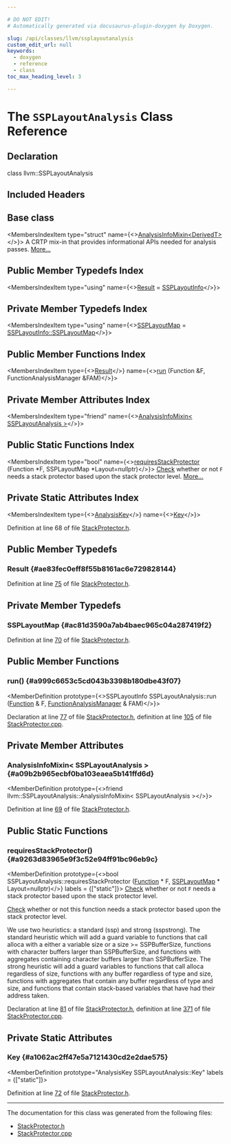 ```yaml
---

# DO NOT EDIT!
# Automatically generated via docusaurus-plugin-doxygen by Doxygen.

slug: /api/classes/llvm/ssplayoutanalysis
custom_edit_url: null
keywords:
  - doxygen
  - reference
  - class
toc_max_heading_level: 3

---
```





# The `SSPLayoutAnalysis` Class Reference

<DoxygenPage pluginConfig={pluginConfig}>



## Declaration

<CodeBlock>class llvm::SSPLayoutAnalysis</CodeBlock>

## Included Headers

<IncludesList>
<IncludesListItem
  filePath="llvm/CodeGen/StackProtector.h"
  permalink="/docs/api/files/include/include/llvm/include/llvm/codegen/stackprotector-h"
  isLocal="true" />
</IncludesList>

## Base class

<MembersIndex>

<MembersIndexItem
  type="struct"
  name={<><a href="/docs/api/structs/llvm/analysisinfomixin">AnalysisInfoMixin&lt;DerivedT&gt;</a></>}>
A CRTP mix-in that provides informational APIs needed for analysis passes. <a href="/docs/api/structs/llvm/analysisinfomixin/#details">More...</a>
</MembersIndexItem>

</MembersIndex>

## Public Member Typedefs Index

<MembersIndex>

<MembersIndexItem
  type="using"
  name={<><a href="#ae83fec0eff8f55b8161ac6e729828144">Result</a> = <a href="/docs/api/classes/llvm/ssplayoutinfo">SSPLayoutInfo</a></>}>
</MembersIndexItem>

</MembersIndex>

## Private Member Typedefs Index

<MembersIndex>

<MembersIndexItem
  type="using"
  name={<><a href="#ac81d3590a7ab4baec965c04a287419f2">SSPLayoutMap</a> = <a href="/docs/api/classes/llvm/densemap">SSPLayoutInfo::SSPLayoutMap</a></>}>
</MembersIndexItem>

</MembersIndex>

## Public Member Functions Index

<MembersIndex>

<MembersIndexItem
  type={<><a href="#ae83fec0eff8f55b8161ac6e729828144">Result</a></>}
  name={<><a href="#a999c6653c5cd043b3398b180dbe43f07">run</a> (Function &amp;F, FunctionAnalysisManager &amp;FAM)</>}>
</MembersIndexItem>

</MembersIndex>

## Private Member Attributes Index

<MembersIndex>

<MembersIndexItem
  type="friend"
  name={<><a href="#a09b2b965ecbf0ba103eaea5b141ffd6d">AnalysisInfoMixin&lt; SSPLayoutAnalysis &gt;</a></>}>
</MembersIndexItem>

</MembersIndex>

## Public Static Functions Index

<MembersIndex>

<MembersIndexItem
  type="bool"
  name={<><a href="#a9263d83965e9f3c52e94ff91bc96eb9c">requiresStackProtector</a> (Function &#42;F, SSPLayoutMap &#42;Layout=nullptr)</>}>
<a href="/docs/api/namespaces/llvm/check">Check</a> whether or not <code>F</code> needs a stack protector based upon the stack protector level. <a href="#a9263d83965e9f3c52e94ff91bc96eb9c">More...</a>
</MembersIndexItem>

</MembersIndex>

## Private Static Attributes Index

<MembersIndex>

<MembersIndexItem
  type={<><a href="/docs/api/structs/llvm/analysiskey">AnalysisKey</a></>}
  name={<><a href="#a1062ac2ff47e5a7121430cd2e2dae575">Key</a></>}>
</MembersIndexItem>

</MembersIndex>


Definition at line 68 of file <a href="/docs/api/files/include/include/llvm/include/llvm/codegen/stackprotector-h">StackProtector.h</a>.

<SectionDefinition>

## Public Member Typedefs

### Result {#ae83fec0eff8f55b8161ac6e729828144}

<MemberDefinition
  prototype="using llvm::SSPLayoutAnalysis::Result =  SSPLayoutInfo">

Definition at line <a href="/docs/api/files/include/include/llvm/include/llvm/codegen/stackprotector-h/#l00075">75</a> of file <a href="/docs/api/files/include/include/llvm/include/llvm/codegen/stackprotector-h">StackProtector.h</a>.
</MemberDefinition>

</SectionDefinition>

<SectionDefinition>

## Private Member Typedefs

### SSPLayoutMap {#ac81d3590a7ab4baec965c04a287419f2}

<MemberDefinition
  prototype="using llvm::SSPLayoutAnalysis::SSPLayoutMap =  SSPLayoutInfo::SSPLayoutMap">

Definition at line <a href="/docs/api/files/include/include/llvm/include/llvm/codegen/stackprotector-h/#l00070">70</a> of file <a href="/docs/api/files/include/include/llvm/include/llvm/codegen/stackprotector-h">StackProtector.h</a>.
</MemberDefinition>

</SectionDefinition>

<SectionDefinition>

## Public Member Functions

### run() {#a999c6653c5cd043b3398b180dbe43f07}

<MemberDefinition
  prototype={<>SSPLayoutInfo SSPLayoutAnalysis::run (<a href="/docs/api/classes/llvm/function">Function</a> &amp; F, <a href="/docs/api/namespaces/llvm/#adce09a5a0de0e3177eb00e932734af2f">FunctionAnalysisManager</a> &amp; FAM)</>}>

Declaration at line <a href="/docs/api/files/include/include/llvm/include/llvm/codegen/stackprotector-h/#l00077">77</a> of file <a href="/docs/api/files/include/include/llvm/include/llvm/codegen/stackprotector-h">StackProtector.h</a>, definition at line <a href="/docs/api/files/lib/lib/codegen/stackprotector-cpp/#l00105">105</a> of file <a href="/docs/api/files/lib/lib/codegen/stackprotector-cpp">StackProtector.cpp</a>.
</MemberDefinition>

</SectionDefinition>

<SectionDefinition>

## Private Member Attributes

### AnalysisInfoMixin&lt; SSPLayoutAnalysis &gt; {#a09b2b965ecbf0ba103eaea5b141ffd6d}

<MemberDefinition
  prototype={<>friend llvm::SSPLayoutAnalysis::AnalysisInfoMixin&lt; SSPLayoutAnalysis &gt;</>}>

Definition at line <a href="/docs/api/files/include/include/llvm/include/llvm/codegen/stackprotector-h/#l00069">69</a> of file <a href="/docs/api/files/include/include/llvm/include/llvm/codegen/stackprotector-h">StackProtector.h</a>.
</MemberDefinition>

</SectionDefinition>

<SectionDefinition>

## Public Static Functions

### requiresStackProtector() {#a9263d83965e9f3c52e94ff91bc96eb9c}

<MemberDefinition
  prototype={<>bool SSPLayoutAnalysis::requiresStackProtector (<a href="/docs/api/classes/llvm/function">Function</a> &#42; F, <a href="/docs/api/classes/llvm/densemap">SSPLayoutMap</a> &#42; Layout=nullptr)</>}
  labels = {["static"]}>
<a href="/docs/api/namespaces/llvm/check">Check</a> whether or not <code>F</code> needs a stack protector based upon the stack protector level.

<a href="/docs/api/namespaces/llvm/check">Check</a> whether or not this function needs a stack protector based upon the stack protector level.

We use two heuristics: a standard (ssp) and strong (sspstrong). The standard heuristic which will add a guard variable to functions that call alloca with a either a variable size or a size &gt;= SSPBufferSize, functions with character buffers larger than SSPBufferSize, and functions with aggregates containing character buffers larger than SSPBufferSize. The strong heuristic will add a guard variables to functions that call alloca regardless of size, functions with any buffer regardless of type and size, functions with aggregates that contain any buffer regardless of type and size, and functions that contain stack-based variables that have had their address taken.

Declaration at line <a href="/docs/api/files/include/include/llvm/include/llvm/codegen/stackprotector-h/#l00081">81</a> of file <a href="/docs/api/files/include/include/llvm/include/llvm/codegen/stackprotector-h">StackProtector.h</a>, definition at line <a href="/docs/api/files/lib/lib/codegen/stackprotector-cpp/#l00371">371</a> of file <a href="/docs/api/files/lib/lib/codegen/stackprotector-cpp">StackProtector.cpp</a>.
</MemberDefinition>

</SectionDefinition>

<SectionDefinition>

## Private Static Attributes

### Key {#a1062ac2ff47e5a7121430cd2e2dae575}

<MemberDefinition
  prototype="AnalysisKey SSPLayoutAnalysis::Key"
  labels = {["static"]}>

Definition at line <a href="/docs/api/files/include/include/llvm/include/llvm/codegen/stackprotector-h/#l00072">72</a> of file <a href="/docs/api/files/include/include/llvm/include/llvm/codegen/stackprotector-h">StackProtector.h</a>.
</MemberDefinition>

</SectionDefinition>

<hr/>

The documentation for this class was generated from the following files:

<ul>
<li><a href="/docs/api/files/include/include/llvm/include/llvm/codegen/stackprotector-h">StackProtector.h</a></li>
<li><a href="/docs/api/files/lib/lib/codegen/stackprotector-cpp">StackProtector.cpp</a></li>
</ul>

</DoxygenPage>
